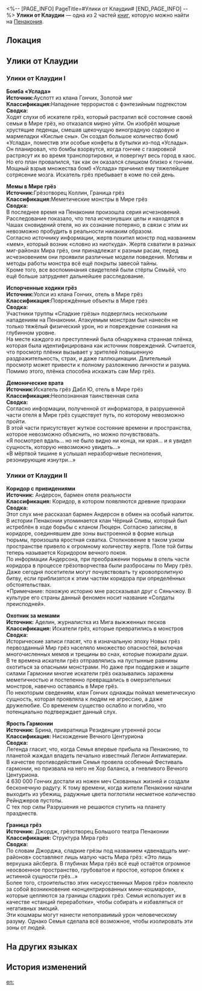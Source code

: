 <%-- [PAGE_INFO]
PageTitle=#Улики от Клаудии#
[END_PAGE_INFO] --%>
{{Дополнить}}
{{Книга Инфобокс
|id           = 336
|partIds      = 190613;190641
|Название     = 
|Изображение  = Предмет Книга Пенакония.png
|Мир          = Пенакония
|Томов        = 2
|Автор        = <!--нужно добавить-->
|Описание     = Блокнот Клаудии, где она записывала информацию о странных происшествиях на Пенаконии.
|Том1         = {{tx}}
|Источник1    = {{tx|Отсутствует источник}}
|Том2         = {{tx}}
|Источник2    = {{tx|Отсутствует источник}}
|Персонажи    = 
|Фракции      = 
}}
'''Улики от Клаудии''' — одна из 2 частей [[Книги|книг]], которую можно найти на [[Пенакония]].

==Локация==
{{Отметка карты|<!--название карты-->|<!--id отметки-->}}

==Улики от Клаудии==
===Улики от Клаудии I===
'''Бомба «Услада»'''<br />
'''Источник: '''Ауслотт из клана Гончих, Золотой миг<br />
'''Классификация: '''Нападение террористов с фэнтезийным подтекстом<br />
'''Сводка:'''<br />
Ходят слухи об искателе грёз, который растратил всё состояние своей семьи в Мире грёз, но отказался мирно уйти. Он изобрёл мощные хрустящие леденцы, смешав щекочущую виноградную содовую и мармеладки «Кислые сны». Он создал большое количество бомб «Услада», поместив эти особые конфеты в бутылки из-под «Услады».<br />
Он планировал, что бомбы взорвутся, когда гончие с газировкой растрясут их во время транспортировки, и повергнут весь город в хаос.<br />
Но его план провалился, так как он оказался слишком близко к гончим. Мощный взрыв множества бомб «Услада» причинил ему тяжелейшее сотрясение мозга. Искатель грёз пребывает в коме по сей день.

'''Мемы в Мире грёз'''<br />
'''Источник: '''Грёзотворец Коллин, Граница грёз<br />
'''Классификация: '''Меметические монстры в Мире грёз<br />
'''Сводка:'''<br />
В последнее время на Пенаконии произошла серия исчезновений. Расследование показало, что тела исчезнувших целы и находятся в Чашах сновидений отеля, но их сознание потеряно, в связи с этим их невозможно пробудить в реальности никаким образом.<br />
Согласно источнику информации, жертв похитил монстр под названием «мем», который возник «словно из ниоткуда». Жертв схватили в разных миг-районах Мира грёз, они принадлежат к разным расам, перед исчезновением они проявили различные модели поведения. Мотивы и методы работы монстра всё ещё покрыты завесой тайны.<br />
Кроме того, все воспоминания свидетелей были стёрты Семьёй, что ещё больше затрудняет дальнейшее расследование.

'''Испорченные ходики грёз'''<br />
'''Источник: '''Уолси из клана Гончих, отель в Мире грёз<br />
'''Классификация: '''Повреждённые объекты в Мире грёз<br />
'''Сводка: '''<br />
Участники труппы «Сладкие грёзы» подверглись нескольким нападениям на Пенаконии. Атакуемым монстрам был нанесён не только тяжёлый физический урон, но и повреждение сознания на глубинном уровне.<br />
На месте каждого из преступлений была обнаружена странная плёнка, которая была идентифицирована как источник повреждений. Считается, что просмотр плёнки вызывает у зрителей повышенную раздражительность, страх, и даже галлюцинации. Длительный просмотр может привести к полному разложению личности и разума. Помимо этого, плёнка способна искажать сам Мир грёз.

'''Демонические врата'''<br />
'''Источник: '''Искатель грёз Дабл Ю, отель в Мире грёз<br />
'''Классификация: '''Неопознанная таинственная сила<br />
'''Сводка:'''<br />
Согласно информации, полученной от информатора, в разрушенной части отеля в Мире грёз существует путь, по которому невозможно пройти.<br />
В этой части присутствует жуткое состояние времени и пространства, которое невозможно объяснить, но можно почувствовать.<br />
«Я посмотрел вдаль... но не было видно ни конца, ни края... и я увидел сущность, которую невозможно увидеть...»<br />
«В мёртвой тишине я услышал неразборчивые песнопения, резонирующие изнутри...»

===Улики от Клаудии II===
'''Коридор с привидениями'''<br />
'''Источник:''' Андерсон, бармен отеля реальности<br />
'''Классификация:''' Коридор, в котором появляются древние призраки<br />
'''Сводка:'''<br />
Этот слух мне рассказал бармен Андерсон в обмен на особый напиток.<br />
В истории Пенаконии упоминается клан Чёрный Сливы, который был истреблён в ходе борьбы с кланом Люцерн. Согласно записям, в коридоре, соединявшем две зоны выстроенной в форме кольца тюрьмы, произошла яростная схватка. Столкновение в таком узком пространстве привело к огромному количеству жертв. Поле той битвы теперь называется Коридором вечного покоя.<br />
По информации Андерсона, при преображении тюрьмы в отель части коридора в процессе грёзотворчества были разбросаны по Миру грёз. Даже сегодня посетители могут почувствовать ту кровопролитную битву, если приблизятся к этим частям коридора при определённых обстоятельствах.<br />
*Примечание: похожую историю мне рассказывал друг с Сяньчжоу. В культуре его страны данный феномен носит название «Солдаты преисподней».

'''Охотник за мемами'''<br />
'''Источник:''' Аделин, журналистка из Мига выжженных песков<br />
'''Классификация:''' Искатели грёз, которые превратились в монстров<br />
'''Сводка:'''<br />
Исторические записи гласят, что в изначальную эпоху Новых грёз первозданный Мир грёз населяло множество опасностей, включая многочисленных мемов и трещины во снах, которые пожирали души.<br />
В те времена искатели грёз отправлялись на пустынные равнины охотиться за опасными монстрами. Но даже при поддержке и защите силами Гармонии многие искатели грёз оказывались заражены меметичностью и постепенно превращались в омерзительных монстров, навечно оставаясь в Мире грёз.<br />
По некоторым сведениям, клан Гончих однажды поймал меметическую сущность, которая проявляла к людям не агрессию, а даже дружелюбие. Со временем существо ослабло и погибло, что потенциально подтверждает данный слух.

'''Ярость Гармонии'''<br />
'''Источник:''' Брина, привратница Резиденции утренней росы<br />
'''Классификация:''' Нисхождение Вечного Центуриона<br />
'''Сводка:'''<br />
Легенда гласит, что, когда Семья впервые прибыла на Пенаконию, то планетой жаждал владеть печально известный Легион Антиматерии.<br />
В качестве противодействия Семья провела особенный Фестиваль гармонии, но призвала на него не Хор баланса, а гневливого Вечного Центуриона.<br />
4 630 000 Гончих достали из ножен меч Скованных жизней и создали бесконечную радугу. К тому времени, когда жители Пенаконии начали выходить из убежищ, радужные цвета поглотили несметное количество Рейнджеров пустоты.<br />
С тех пор силы Разрушения не решаются ступить на планету празднеств.

'''Граница грёз'''<br />
'''Источник:''' Джордж, грёзотворец Большого театра Пенаконии<br />
'''Классификация:''' Структура Мира грёз<br />
'''Сводка:'''<br />
По словам Джорджа, сладкие грёзы под названием «двенадцать миг-районов» составляют лишь малую часть Мира грёз: «Это лишь верхушка айсберга. В глубинах Мира грёз всё ещё остаётся огромное неосвоенное пространство, грубоватое и простое, которое ближе к истинной сущности грёз...»<br />
Более того, строительство этих «искусственных Миров грёз» повлекло за собой возникновение «концентрированных мини-кошмаров», которые цепляются за границы сладких грёз. Семья использует их в качестве «станций переработки», чтобы собирать и избавляться от негативных эмоций.<br />
Эти кошмары могут нанести непоправимый урон человеческому разуму. Однако Семья сделала всё возможное, чтобы изолировать эти зоны от людей.

==На других языках==
{{На других языках
|en   = Claudia's Gathered Clues
|zhs  = 克劳迪娅的素材簿
|zht  = 克勞蒂亞的素材簿
|ja   = クラウディアの素材帳
|ko   = 클라우디아의 소재 수첩
|es   = Pistas que reunió Claudia
|fr   = Indices récoltés par Claudia
|ru   = Улики от Клаудии
|th   = บันทึกข้อมูลของ Claudia
|vi   = Tập Tài Liệu Của Claudia
|de   = Claudias gesammelte Hinweise
|id   = Buku Materi Claudia
|pt   = Pistas Reunidas de Claudia
}}

==История изменений==
{{История изменений|3.5}}

[[en:]]